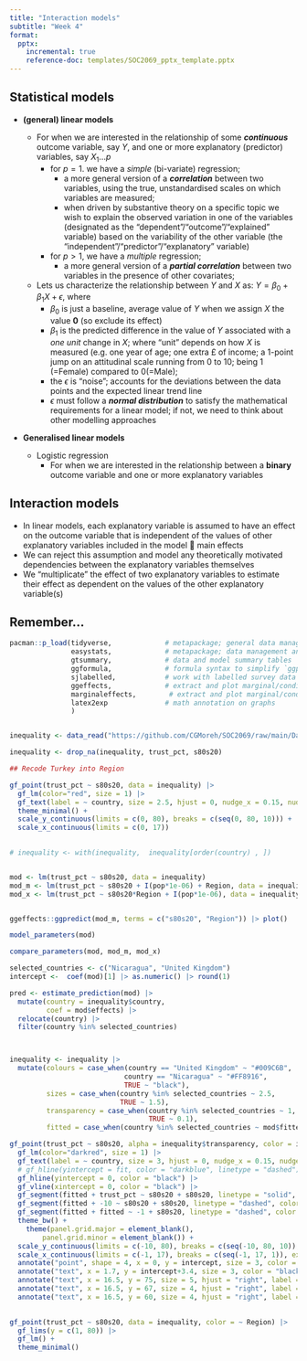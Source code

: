 ```yaml
---
title: "Interaction models"
subtitle: "Week 4"
format:
  pptx:
    incremental: true   
    reference-doc: templates/SOC2069_pptx_template.pptx
---
```


## Statistical models

-   **(general) linear models**

    -   For when we are interested in the relationship of some ***continuous*** outcome variable, say $Y$, and one or more explanatory (predictor) variables, say $X_1 \dots {p}$
        -   for $p=1$. we have a *simple* (bi-variate) regression;
            -   a more general version of a ***correlation*** between two variables, using the true, unstandardised scales on which variables are measured;
            -   when driven by substantive theory on a specific topic we wish to explain the observed variation in one of the variables (designated as the "dependent"/"outcome"/"explained" variable) based on the variability of the other variable (the "independent"/"predictor"/"explanatory" variable)
        -   for $p>1$, we have a *multiple* regression;
            -   a more general version of a ***partial correlation*** between two variables in the presence of other covariates;
    -   Lets us characterize the relationship between $Y$ and $X$ as: $Y = \beta_0 + \beta_1 X + \epsilon$, where
        -   $\beta_0$ is just a baseline, average value of $Y$ when we assign $X$ the value **0** (so exclude its effect)
        -   $\beta_1$ is the predicted difference in the value of $Y$ associated with a *one unit* change in $X$; where "unit" depends on how $X$ is measured (e.g. one year of age; one extra £ of income; a 1-point jump on an attitudinal scale running from 0 to 10; being 1 (=Female) compared to 0(=Male);
        -   the $\epsilon$ is "noise"; accounts for the deviations between the data points and the expected linear trend line
        -   $\epsilon$ must follow a ***normal distribution*** to satisfy the mathematical requirements for a linear model; if not, we need to think about other modelling approaches

-   **Generalised linear models**

    -   Logistic regression
        -   For when we are interested in the relationship between a **binary** outcome variable and one or more explanatory variables

## Interaction models

-   In linear models, each explanatory variable is assumed to have an effect on the outcome variable that is independent of the values of other explanatory variables included in the model  main effects
-   We can reject this assumption and model any theoretically motivated dependencies between the explanatory variables themselves
-   We "multiplicate" the effect of two explanatory variables to estimate their effect as dependent on the values of the other explanatory variable(s)

## Remember...

```r

pacman::p_load(tidyverse,             # metapackage; general data management (especially the `dplyr` package)
               easystats,             # metapackage; data management and model summaries
               gtsummary,             # data and model summary tables
               ggformula,             # formula syntax to simplify `ggplot2` graphics
               sjlabelled,            # work with labelled survey data from other statistical packages
               ggeffects,             # extract and plot marginal/conditional/interaction effects from models
               marginaleffects,        # extract and plot marginal/conditional/interaction effects from models
               latex2exp              # math annotation on graphs
               )


inequality <- data_read("https://github.com/CGMoreh/SOC2069/raw/main/Data/for_analysis/lab3macro.rds")
```

```r
inequality <- drop_na(inequality, trust_pct, s80s20)

## Recode Turkey into Region

gf_point(trust_pct ~ s80s20, data = inequality) |> 
  gf_lm(color="red", size = 1) |> 
  gf_text(label = ~ country, size = 2.5, hjust = 0, nudge_x = 0.15, nudge_y = 0.15) +
  theme_minimal() +
  scale_y_continuous(limits = c(0, 80), breaks = c(seq(0, 80, 10))) +
  scale_x_continuous(limits = c(0, 17)) 
  
```

```r

# inequality <- with(inequality,  inequality[order(country) , ])


mod <- lm(trust_pct ~ s80s20, data = inequality)
mod_m <- lm(trust_pct ~ s80s20 + I(pop*1e-06) + Region, data = inequality)
mod_x <- lm(trust_pct ~ s80s20*Region + I(pop*1e-06), data = inequality)


ggeffects::ggpredict(mod_m, terms = c("s80s20", "Region")) |> plot()

model_parameters(mod)

compare_parameters(mod, mod_m, mod_x)

selected_countries <- c("Nicaragua", "United Kingdom")
intercept <-  coef(mod)[1] |> as.numeric() |> round(1)

pred <- estimate_prediction(mod) |> 
  mutate(country = inequality$country,
         coef = mod$effects) |> 
  relocate(country) |> 
  filter(country %in% selected_countries)



inequality <- inequality |> 
  mutate(colours = case_when(country == "United Kingdom" ~ "#009C6B",
                            country == "Nicaragua" ~ "#FF8916",
                            TRUE ~ "black"),
         sizes = case_when(country %in% selected_countries ~ 2.5, 
                           TRUE ~ 1.5),
         transparency = case_when(country %in% selected_countries ~ 1,
                                  TRUE ~ 0.1),
         fitted = case_when(country %in% selected_countries ~ mod$fitted.values))

gf_point(trust_pct ~ s80s20, alpha = inequality$transparency, color = inequality$colours, size = inequality$sizes, data = inequality) |> 
  gf_lm(color="darkred", size = 1) |> 
  gf_text(label = ~ country, size = 3, hjust = 0, nudge_x = 0.15, nudge_y = 0.15, alpha = inequality$transparency, color = inequality$colours) |> 
  # gf_hline(yintercept = fit, color = "darkblue", linetype = "dashed") |> 
  gf_hline(yintercept = 0, color = "black") |> 
  gf_vline(xintercept = 0, color = "black") |> 
  gf_segment(fitted + trust_pct ~ s80s20 + s80s20, linetype = "solid", color = inequality$colours, size = 0.7) |> 
  gf_segment(fitted + -10 ~ s80s20 + s80s20, linetype = "dashed", color = inequality$colours, size = 0.6) |>
  gf_segment(fitted + fitted ~ -1 + s80s20, linetype = "dashed", color = inequality$colours, size = 0.6) +
  theme_bw() +
    theme(panel.grid.major = element_blank(),
        panel.grid.minor = element_blank()) +
  scale_y_continuous(limits = c(-10, 80), breaks = c(seq(-10, 80, 10)), expand = c(0,0)) +
  scale_x_continuous(limits = c(-1, 17), breaks = c(seq(-1, 17, 1)), expand = c(0,0)) +
  annotate("point", shape = 4, x = 0, y = intercept, size = 3, color = "darkred", stroke = 2) +
  annotate("text", x = 1.7, y = intercept+3.4, size = 3, color = "black", label = paste(TeX(r"($\beta_0$)"), " (Intercept) ==", intercept), parse = TRUE) +
  annotate("text", x = 16.5, y = 75, size = 5, hjust = "right", label = paste("Model: ", TeX(r"($Trust = \beta_0 + \beta_1 \times Inequality + \epsilon$)")), parse = TRUE, color = "darkred") +
  annotate("text", x = 16.5, y = 67, size = 4, hjust = "right", label = paste(TeX(r"($Trust_{UK} =  45.4 + (-3.1) \times 5.40$ = 28.7)")), parse = TRUE, color = "#009C6B") +
  annotate("text", x = 16.5, y = 60, size = 4, hjust = "right", label = paste(TeX(r"($Trust_{Nic.} =  45.4 + (-3.1) \times 10.2$ = 13.7)")), parse = TRUE, color = "#FF8916")
  
```

```r

gf_point(trust_pct ~ s80s20, data = inequality, color = ~ Region) |> 
  gf_lims(y = c(1, 80)) |> 
  gf_lm() +
  theme_minimal()

```
